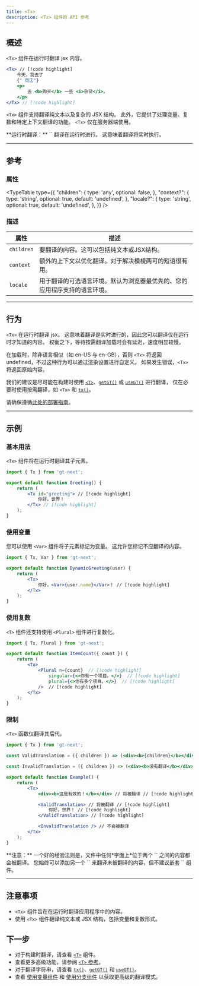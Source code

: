 ```yaml
---
title: <Tx>
description: <Tx> 组件的 API 参考
---
```



## 概述

`<Tx>` 组件在运行时翻译 jsx 内容。

```jsx
<Tx> // [!code highlight]
    今天，我去了
    {" 商店"}
    <p>
        去 <b>购买</b> 一些 <i>杂货</i>。
    </p>
</Tx> // [!code highlight]
```

`<Tx>` 组件支持翻译纯文本以及复杂的 JSX 结构。
此外，它提供了处理变量、复数和特定上下文翻译的功能。
`<Tx>` 仅在服务器端使用。

<Callout>
**运行时翻译：**
`<Tx>` 翻译在运行时进行。
这意味着翻译将实时执行。
</Callout>

---

## 参考
### 属性
<TypeTable
  type={{
    "children": {
        type: 'any',
        optional: false,
    },
    "context?": {
        type: 'string',
        optional: true,
        default: 'undefined',
    },
    "locale?": {
        type: 'string',
        optional: true,
        default: 'undefined',
    },
  }}
/>

### 描述
| 属性            | 描述                                                                                           |
|-----------------|-------------------------------------------------------------------------------------------------|
| `children`  | 要翻译的内容。这可以包括纯文本或JSX结构。                                                        |
| `context`   | 额外的上下文以优化翻译。对于解决模棱两可的短语很有用。                                           |
| `locale`    | 用于翻译的可选语言环境。默认为浏览器最优先的、您的应用程序支持的语言环境。                        |

---

## 行为

`<Tx>` 在运行时翻译 jsx。
这意味着翻译是实时进行的，因此您可以翻译仅在运行时才知道的内容。
权衡之下，等待按需翻译加载时会有延迟，速度明显较慢。

在加载时，除非语言相似（如 en-US 与 en-GB），否则 `<Tx>` 将返回 undefined，不过这种行为可以通过渲染设置进行自定义。
如果发生错误，`<Tx>` 将返回原始内容。

我们的建议是尽可能在构建时使用 [`<T>`](/docs/next/api/components/t)、[`getGT()`](/docs/next/api/strings/useGT) 或 [`useGT()`](/docs/next/api/strings/useGT) 进行翻译，
仅在必要时使用按需翻译，如 `<Tx>` 和 [`tx()`](/docs/next/api/strings/tx)。

请确保遵循[此处的部署指南](/docs/next/tutorials/quickdeploy)。

---

## 示例

### 基本用法

`<Tx>` 组件将在运行时翻译其子元素。

```jsx title="SimpleTranslation.jsx" copy
import { Tx } from 'gt-next';

export default function Greeting() {
    return (
        <Tx id="greeting"> // [!code highlight]
            你好，世界！
        </Tx> // [!code highlight]
    );
}
```


### 使用变量
您可以使用 `<Var>` 组件将子元素标记为变量。
这允许您标记不应翻译的内容。

```jsx title="DynamicGreeting.jsx" copy
import { Tx, Var } from 'gt-next';

export default function DynamicGreeting(user) {
    return (
        <Tx>
            你好，<Var>{user.name}</Var>！ // [!code highlight]
        </Tx>
    );
}
```

### 使用复数
`<T>` 组件还支持使用 `<Plural>` 组件进行复数化。

```jsx title="ItemCount.jsx" copy
import { Tx, Plural } from 'gt-next';

export default function ItemCount({ count }) {
    return (
        <Tx>
            <Plural n={count}  // [!code highlight] 
                singular={<>你有一个项目。</>}  // [!code highlight] 
                plural={<>你有多个项目。</>}  // [!code highlight] 
            />  // [!code highlight]
        </Tx>
    );
}
```


### 限制

`<Tx>` 函数仅翻译其后代。

```jsx title="Example.jsx" copy
import { Tx } from 'gt-next';

const ValidTranslation = ({ children }) => (<div><b>{children}</b></div>);

const InvalidTranslation = ({ children }) => (<div><b>没有翻译</b></div>);

export default function Example() {
    return (
        <Tx>
            <div><b>这是有效的！</b></div> // 将被翻译 // [!code highlight]

            <ValidTranslation> // 将被翻译 // [!code highlight]
                你好，世界！ // [!code highlight]
            </ValidTranslation> // [!code highlight]

            <InvalidTranslation /> // 不会被翻译
        </Tx>
    );
}
```
<Callout>
**注意：** 一个好的经验法则是，文件中任何*字面上*位于两个 `<Tx>` 之间的内容都会被翻译。
您始终可以添加另一个 `<Tx>` 来翻译未被翻译的内容，但不建议嵌套 `<Tx>` 组件。
</Callout>

---
    
## 注意事项
 * `<Tx>` 组件旨在在运行时翻译应用程序中的内容。
 * 使用 `<Tx>` 组件翻译纯文本或 JSX 结构，包括变量和复数形式。

## 下一步
 * 对于构建时翻译，请查看 [`<T>`](/docs/next/api/components/T) 组件。
 * 查看更多高级功能，请参阅 [`<T>` 参考](/docs/next/reference/t-reference)。
 * 对于翻译字符串，请查看 [`tx()`](/docs/next/api/strings/tx)、[`getGT()`](/docs/next/api/dictionary/getGT) 和 [`useGT()`](/docs/next/api/dictionary/useGT)。
 * 查看 [使用变量组件](/docs/next/reference/using-variable-components) 和 [使用分支组件](/docs/next/reference/using-branching-components) 以获取更高级的翻译模式。